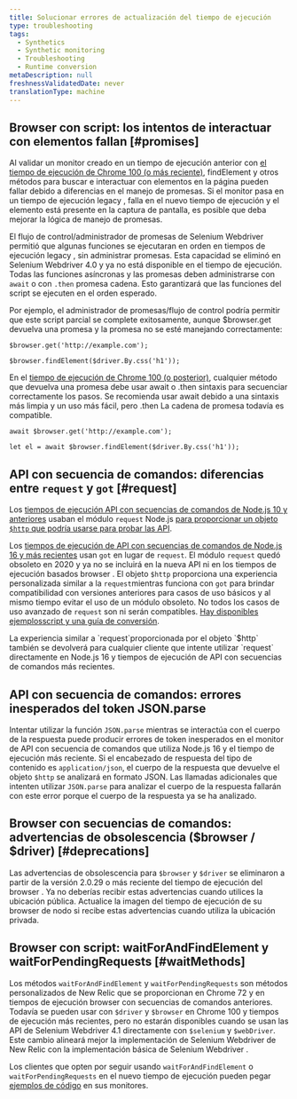 ```yaml
---
title: Solucionar errores de actualización del tiempo de ejecución
type: troubleshooting
tags:
  - Synthetics
  - Synthetic monitoring
  - Troubleshooting
  - Runtime conversion
metaDescription: null
freshnessValidatedDate: never
translationType: machine
---
```


## Browser con script: los intentos de interactuar con elementos fallan [#promises]

Al validar un monitor creado en un tiempo de ejecución anterior con [el tiempo de ejecución de Chrome 100 (o más reciente)](/docs/synthetics/synthetic-monitoring/scripting-monitors/synthetic-scripted-browser-reference-monitor-versions-chrome-100), findElement y otros métodos para buscar e interactuar con elementos en la página pueden fallar debido a diferencias en el manejo de promesas. Si el monitor pasa en un tiempo de ejecución legacy , falla en el nuevo tiempo de ejecución y el elemento está presente en la captura de pantalla, es posible que deba mejorar la lógica de manejo de promesas.

El flujo de control/administrador de promesas de Selenium Webdriver permitió que algunas funciones se ejecutaran en orden en tiempos de ejecución legacy , sin administrar promesas. Esta capacidad se eliminó en Selenium Webdriver 4.0 y ya no está disponible en el tiempo de ejecución. Todas las funciones asíncronas y las promesas deben administrarse con `await` o con `.then` promesa cadena. Esto garantizará que las funciones del script se ejecuten en el orden esperado.

Por ejemplo, el administrador de promesas/flujo de control podría permitir que este script parcial se complete exitosamente, aunque $browser.get devuelva una promesa y la promesa no se esté manejando correctamente:

```
$browser.get('http://example.com');

$browser.findElement($driver.By.css('h1'));
```

En el [tiempo de ejecución de Chrome 100 (o posterior)](/docs/synthetics/synthetic-monitoring/scripting-monitors/synthetic-scripted-browser-reference-monitor-versions-chrome-100), cualquier método que devuelva una promesa debe usar await o .then sintaxis para secuenciar correctamente los pasos. Se recomienda usar await debido a una sintaxis más limpia y un uso más fácil, pero .then La cadena de promesa todavía es compatible.

```
await $browser.get('http://example.com');

let el = await $browser.findElement($driver.By.css('h1'));
```

## API con secuencia de comandos: diferencias entre `request` y `got` [#request]

Los [tiempos de ejecución API con secuencias de comandos de Node.js 10 y anteriores](/docs/synthetics/synthetic-monitoring/using-monitors/manage-monitor-runtimes/#dependencies) usaban el módulo `request` Node.js [para proporcionar un objeto `$http` que podría usarse para probar las API](/docs/synthetics/synthetic-monitoring/scripting-monitors/write-synthetic-api-tests-legacy/).

Los [tiempos de ejecución de API con secuencias de comandos de Node.js 16 y más recientes](/docs/synthetics/synthetic-monitoring/using-monitors/manage-monitor-runtimes/#apidependencies) usan `got` en lugar de `request`. El módulo `request` quedó obsoleto en 2020 y ya no se incluirá en la nueva API ni en los tiempos de ejecución basados browser . El objeto `$http` proporciona una experiencia personalizada similar a la `request`mientras funciona con `got` para brindar compatibilidad con versiones anteriores para casos de uso básicos y al mismo tiempo evitar el uso de un módulo obsoleto. No todos los casos de uso avanzado de `request` son ni serán compatibles. [Hay disponibles ejemplosscript y una guía de conversión](/docs/synthetics/synthetic-monitoring/scripting-monitors/write-synthetic-api-tests/).

<Callout variant="tip">
  La experiencia similar a `request`proporcionada por el objeto `$http` también se devolverá para cualquier cliente que intente utilizar `request` directamente en Node.js 16 y tiempos de ejecución de API con secuencias de comandos más recientes.
</Callout>

## API con secuencia de comandos: errores inesperados del token JSON.parse

Intentar utilizar la función `JSON.parse` mientras se interactúa con el cuerpo de la respuesta puede producir errores de token inesperados en el monitor de API con secuencia de comandos que utiliza Node.js 16 y el tiempo de ejecución más reciente. Si el encabezado de respuesta del tipo de contenido es `application/json`, el cuerpo de la respuesta que devuelve el objeto `$http` se analizará en formato JSON. Las llamadas adicionales que intenten utilizar `JSON.parse` para analizar el cuerpo de la respuesta fallarán con este error porque el cuerpo de la respuesta ya se ha analizado.

## Browser con secuencias de comandos: advertencias de obsolescencia ($browser / $driver) [#deprecations]

Las advertencias de obsolescencia para `$browser` y `$driver` se eliminaron a partir de la versión 2.0.29 o más reciente del tiempo de ejecución del browser . Ya no deberías recibir estas advertencias cuando utilices la ubicación pública. Actualice la imagen del tiempo de ejecución de su browser de nodo si recibe estas advertencias cuando utiliza la ubicación privada.

## Browser con script: waitForAndFindElement y waitForPendingRequests [#waitMethods]

Los métodos `waitForAndFindElement` y `waitForPendingRequests` son métodos personalizados de New Relic que se proporcionan en Chrome 72 y en tiempos de ejecución browser con secuencias de comandos anteriores. Todavía se pueden usar con `$driver` y `$browser` en Chrome 100 y tiempos de ejecución más recientes, pero no estarán disponibles cuando se usan las API de Selenium Webdriver 4.1 directamente con `$selenium` y `$webDriver`. Este cambio alineará mejor la implementación de Selenium Webdriver de New Relic con la implementación básica de Selenium Webdriver .

Los clientes que opten por seguir usando `waitForAndFindElement` o `waitForPendingRequests` en el nuevo tiempo de ejecución pueden pegar [ejemplos de código](/docs/synthetics/synthetic-monitoring/scripting-monitors/synthetic-scripted-browser-reference-monitor-versions-chrome-100/#waitForAndFindElement) en sus monitores.